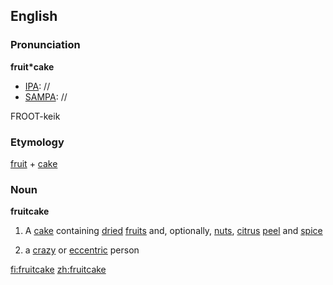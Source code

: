 ==English==
===Pronunciation===

'''fruit*cake'''
*[[IPA]]: //
*[[SAMPA]]: //
FROOT-keik
===Etymology===
[[fruit]] + [[cake]]
===Noun===
{{wikipedia}}
'''fruitcake'''
# A [[cake]] containing [[dried]] [[fruit]]s and, optionally, [[nut]]s, [[citrus]] [[peel]] and [[spice]]
#{{slang}} a [[crazy]] or [[eccentric]] person

[[fi:fruitcake]]
[[zh:fruitcake]]